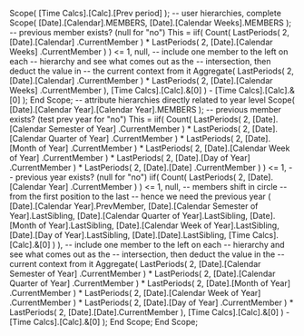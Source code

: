 Scope( [Time Calcs].[Calc].[Prev period] );
       -- user hierarchies, complete
    Scope( [Date].[Calendar].MEMBERS,
           [Date].[Calendar Weeks].MEMBERS );
          -- previous member exists? (null for "no")
        This = iif( Count( LastPeriods( 2, [Date].[Calendar]
                                                 .CurrentMember ) *
                           LastPeriods( 2, [Date].[Calendar Weeks]
                                                 .CurrentMember )
                         ) <= 1,
                    null,
                     -- include one member to the left on each 
                     -- hierarchy and see what comes out as the
                     -- intersection, then deduct the value in
                     -- the current context from it
                    Aggregate( 
                       LastPeriods( 2, [Date].[Calendar]
                                             .CurrentMember ) *
                       LastPeriods( 2, [Date].[Calendar Weeks]
                                             .CurrentMember ),
                       [Time Calcs].[Calc].&[0]
                             ) -
                    [Time Calcs].[Calc].&[0]
                  );
    End Scope;
       -- attribute hierarchies directly related to year level
    Scope( [Date].[Calendar Year].[Calendar Year].MEMBERS );
          -- previous member exists? (test prev year for "no")
        This = iif( Count( 
                 LastPeriods( 2, [Date].[Calendar Semester of Year]
                                       .CurrentMember ) *
                 LastPeriods( 2, [Date].[Calendar Quarter of Year]
                                       .CurrentMember ) *
                 LastPeriods( 2, [Date].[Month of Year]
                                       .CurrentMember ) *
                 LastPeriods( 2, [Date].[Calendar Week of Year]
                                       .CurrentMember ) *
                 LastPeriods( 2, [Date].[Day of Year]
                                       .CurrentMember ) *
                 LastPeriods( 2, [Date].[Date]
                                       .CurrentMember ) ) <= 1,
                   -- previous year exists? (null for "no")
                 iif( Count( LastPeriods( 2, [Date].[Calendar Year]
                                                   .CurrentMember )
                           ) <= 1,
                     null,
                      -- members shift in circle
                      -- from the first position to the last
                      -- hence we need the previous year
                    (
                     [Date].[Calendar Year].PrevMember,
                     [Date].[Calendar Semester of Year].LastSibling,
                     [Date].[Calendar Quarter of Year].LastSibling,
                     [Date].[Month of Year].LastSibling,
                     [Date].[Calendar Week of Year].LastSibling,
                     [Date].[Day of Year].LastSibling,
                     [Date].[Date].LastSibling,
                     [Time Calcs].[Calc].&[0]
                    )
                ),
                 -- include one member to the left on each 
                 -- hierarchy and see what comes out as the
                 -- intersection, then deduct the value in the
                 -- current context from it
                Aggregate(
                   LastPeriods( 2, [Date].[Calendar Semester of Year]
                                         .CurrentMember ) *
                   LastPeriods( 2, [Date].[Calendar Quarter of Year]
                                         .CurrentMember ) *
                   LastPeriods( 2, [Date].[Month of Year]
                                         .CurrentMember ) *
                   LastPeriods( 2, [Date].[Calendar Week of Year]
                                         .CurrentMember ) *
                   LastPeriods( 2, [Date].[Day of Year]
                                         .CurrentMember ) *
                   LastPeriods( 2, [Date].[Date].CurrentMember ),
                   [Time Calcs].[Calc].&[0]
                         ) -
                [Time Calcs].[Calc].&[0]
             ); 
    End Scope;
End Scope;
